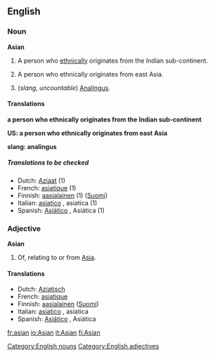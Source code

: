==English==
===Noun===
'''Asian'''
# A person who [[ethnic]]ally originates from the Indian sub-continent.
# {{US}} A person who ethnically originates from east Asia.
# (''slang, uncountable'') [[Analingus]].

====Translations====
'''a person who ethnically originates from the Indian sub-continent'''
{{top}}
{{bottom}}

'''US: a person who ethnically originates from east Asia'''
{{top}}
{{bottom}}

'''slang: analingus'''
{{top}}
{{bottom}}

=====Translations to be checked=====
{{checktrans}}
*Dutch: [[Aziaat]] (1)
*French: [[asiatique]] (1)
*Finnish: [[aasialainen]] (1) ([[:fi:aasialainen|Suomi]])
*Italian: [[asiatico]] {{m}}, asiatica {{f}} (1)
*Spanish: [[Asiático]] {{m}}, Asiática {{f}} (1)

===Adjective===
'''Asian'''
# Of, relating to or from [[Asia]].

====Translations====
*Dutch: [[Aziatisch]]
*French: [[asiatique]]
*Finnish: [[aasialainen]] ([[:fi:aasialainen|Suomi]])
*Italian: [[asiatico]] {{m}}, asiatica {{f}}
*Spanish: [[Asiático]] {{m}}, Asiática {{f}}
[[fr:asian]]
[[io:Asian]]
[[it:Asian]]
[[fi:Asian]]
[[Category:English nouns]][[Category:English adjectives]]